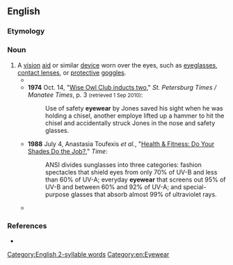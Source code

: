 ==English==

===Etymology===
{{suffix|en|eye|wear}}

===Noun===
{{en-noun|-}}

# A [[vision]] [[aid]] or similar [[device]] worn over the eyes, such as [[eyeglasses]], [[contact lens]]es, or [[protective]] [[goggles]].
#* {{quote-journal|en|journal=London charivari|editor=Mark Lemon, Henry Mayhew, Tom Taylor, Shirley Brooks, Sir Francis Cowley Burnand, Sir Owen Seaman|year=1925|passage=American manufacturers are now describing spectacles as "'''eyewear'''".}}
#* '''1974''' Oct. 14, "[http://news.google.ca/newspapers?id=vfMNAAAAIBAJ&sjid=RHkDAAAAIBAJ&pg=4033,4380572&dq=eyewear&hl=en Wise Owl Club inducts two]," ''St. Petersburg Times / Manatee Times'', p. 3 <small>(retrieved 1 Sep 2010)</small>:
#*: Use of safety '''eyewear''' by Jones saved his sight when he was holding a chisel, another employe lifted up a hammer to hit the chisel and accidentally struck Jones in the nose and safety glasses.
#* '''1988''' July 4, Anastasia Toufexis ''et al.'', "[https://web.archive.org/web/20101126163800/http://www.time.com/time/magazine/article/0,9171,967815,00.html Health & Fitness: Do Your Shades Do the Job?]," ''Time'':
#*: ANSI divides sunglasses into three categories: fashion spectacles that shield eyes from only 70% of UV-B and less than 60% of UV-A; everyday '''eyewear''' that screens out 95% of UV-B and between 60% and 92% of UV-A; and special-purpose glasses that absorb almost 99% of ultraviolet rays.
#* {{quote-web|en|author=A. A. Dowd|title=The {{w|Ryan Reynolds}} action-comedy ''{{w|Free Guy}}'' is a ''{{w|Truman Show}}'' for the ''{{w|Fortnite}}'' age|url=https://www.avclub.com/the-ryan-reynolds-action-comedy-free-guy-is-a-truman-sh-1847429238|work={{w|The A.V. Club}}|date=6 August 2021|passage=When one of the daily robberies ends with him accidentally merking the robber (a real player, which the NPCs aren’t supposed to be able to attack), Guy gets his hands on the victim’s sunglasses—a pair of '''eyewear''' that allows him to see, like “Rowdy” Roddy Piper in ''{{w|They Live}}'', the secret messages (and, in this case, powerups and side missions and stats) scattered across his world.}}

===References===
* {{R:OneLook}}

[[Category:English 2-syllable words]]
[[Category:en:Eyewear]]